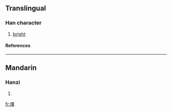 ==Translingual==
===Han character===
{{Han char|rn=86|rad=火|as=13|sn=17|four=9684<sub>1</sub>|canj=火田中十 (FWLJ)}}
# [[bright]]
====References====
{{Han ref|kx=0684.210|dkj=19459|dj=1097.020|hdz=32240.200|uh=71E1|ud=29153|bh=ED5C|bd=60764}}

----
==Mandarin==
===Hanzi===
{{cmn-hanzi|pin=[[sào]] ([[sao4]]), [[yì]] ([[yi4]])|wg=sao<sup>4</sup>, i<sup>4</sup>}}
# {{defn|Mandarin}}

[[fr:燡]]